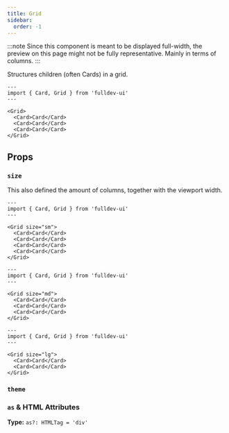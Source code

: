 ```yaml
---
title: Grid
sidebar:
  order: -1
---
```



:::note
Since this component is meant to be displayed full-width, the preview on this page might not be fully representative. Mainly in terms of columns.
:::

Structures children (often Cards) in a grid.

```astro live
---
import { Card, Grid } from 'fulldev-ui'
---

<Grid>
  <Card>Card</Card>
  <Card>Card</Card>
  <Card>Card</Card>
</Grid>
```

## Props

### `size`

<SizeProp />

This also defined the amount of columns, together with the viewport width.

```astro live
---
import { Card, Grid } from 'fulldev-ui'
---

<Grid size="sm">
  <Card>Card</Card>
  <Card>Card</Card>
  <Card>Card</Card>
  <Card>Card</Card>
</Grid>
```

```astro live
---
import { Card, Grid } from 'fulldev-ui'
---

<Grid size="md">
  <Card>Card</Card>
  <Card>Card</Card>
  <Card>Card</Card>
</Grid>
```

```astro live
---
import { Card, Grid } from 'fulldev-ui'
---

<Grid size="lg">
  <Card>Card</Card>
  <Card>Card</Card>
</Grid>
```

### `theme`

<ThemeProp />

### `as` & HTML Attributes

**Type:** `as?: HTMLTag = 'div'`

<AsProp />
